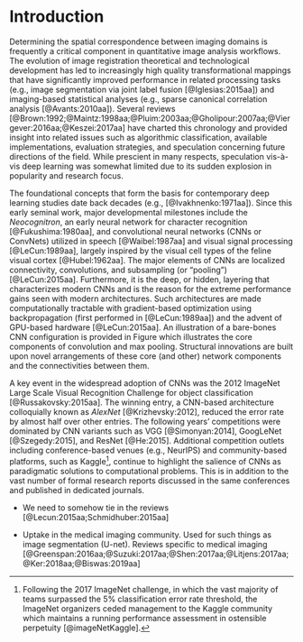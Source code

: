 
# Introduction

Determining the spatial correspondence between imaging domains is frequently a
critical component in quantitative image analysis workflows.  The evolution of
image registration theoretical and technological development has led to increasingly
high quality transformational mappings that have significantly improved performance in related
processing tasks (e.g., image segmentation via joint label fusion [@Iglesias:2015aa])
and imaging-based statistical analyses (e.g., sparse canonical correlation
analysis [@Avants:2010aa]).  Several reviews
[@Brown:1992;@Maintz:1998aa;@Pluim:2003aa;@Gholipour:2007aa;@Viergever:2016aa;@Keszei:2017aa]
have charted this chronology and provided insight into related issues such as algorithmic
classification, available implementations, evaluation strategies, and speculation
concerning future directions of the field.  While prescient in many respects,
speculation vis-à-vis deep learning was somewhat limited due to its sudden explosion
in popularity and research focus.

The foundational concepts that form the basis for contemporary deep learning studies
date back decades (e.g., [@Ivakhnenko:1971aa]).  Since this early seminal work,
major developmental milestones include the *Neocognitron*, an early neural network
for character recognition [@Fukushima:1980aa], and convolutional neural networks
(CNNs or ConvNets) utilized in speech [@Waibel:1987aa] and visual signal processing
[@LeCun:1989aa], largely inspired by the visual cell types of the feline visual cortex
[@Hubel:1962aa].  The major elements of CNNs are localized connectivity, convolutions, and
subsampling (or "pooling") [@LeCun:2015aa].  Furthermore, it is the deep, or hidden,
layering that characterizes modern CNNs and is the reason for the
extreme performance gains seen with modern architectures.  Such architectures are made
computationally tractable with gradient-based optimization using backpropagation
(first performed in [@LeCun:1989aa]) and the advent of GPU-based hardware [@LeCun:2015aa].
An illustration of a bare-bones CNN configuration is provided in Figure \ref{fig:convnet} which illustrates
the core components of convolution and max pooling.  Structural innovations are built upon
novel arrangements of these core (and other) network components and the connectivities between
them.

\begin{figure}[!htb]
\centering
\includegraphics[width=0.95\textwidth]{Figures/ConvNet.pdf}
\caption{The basic elements of the prop  convolutional neural network.
        The convolutional layer comprises several filters which
        are optimized in terms of their responses to various features
        found in the input layer.  Pooling is used to extract salient
        features and reduce computational complexity and passed on to
        subsequent layers.
        }
\label{fig:convnet}
\end{figure}

A key event in the widespread adoption of CNNs was the 2012
ImageNet Large Scale Visual Recognition Challenge for object classification [@Russakovsky:2015aa].
The winning entry, a CNN-based architecture colloquially known as *AlexNet* [@Krizhevsky:2012],
reduced the error rate by almost half over other entries.  The following years' competitions were
dominated by CNN variants such as VGG [@Simonyan:2014], GoogLeNet [@Szegedy:2015], and
ResNet [@He:2015].  Additional competition outlets including conference-based venues
(e.g., NeurIPS) and community-based platforms, such as Kaggle[^1], continue to highlight
the salience of CNNs as paradigmatic solutions to computational problems.  This is in addition
to the vast number of formal research reports discussed in the same conferences and published
in dedicated journals.

[^1]: Following the 2017 ImageNet challenge, in which the vast majority of
teams surpassed the 5\% classification error rate threshold, the ImageNet organizers ceded management
to the Kaggle community which maintains a running performance assessment in ostensible perpetuity
[@imageNetKaggle].


* We need to somehow tie in the reviews [@Lecun:2015aa;Schmidhuber:2015aa]

* Uptake in the medical imaging community.   Used for such things as image segmentation (U-net).
Reviews specific to medical imaging [@Greenspan:2016aa;@Suzuki:2017aa;@Shen:2017aa;@Litjens:2017aa;@Ker:2018aa;@Biswas:2019aa]









<!--




* Brief history of deep learning.  Cite the various review articles.

* Available resources

    * The usual packages (tensorflow, theano, Caffe, Lasagne, Flux (Julia), Keras (python and R))

    * NiftyNet

    * ANTsRNet

    * Countless repositories of individual implementations

* Brief history of image registration

* Structure of the review

    * Discussion --- what are some of the challengs specific to image registration?

-->